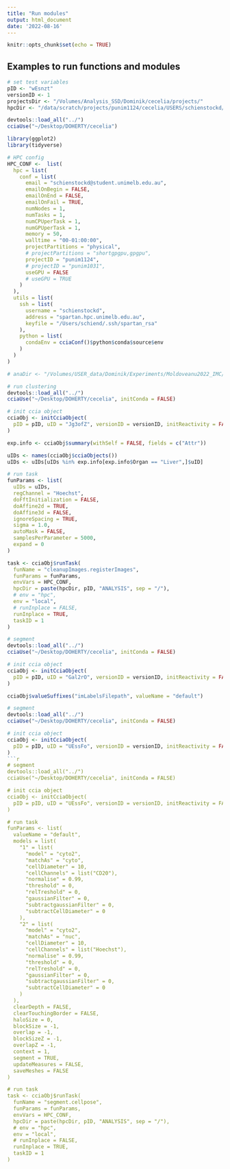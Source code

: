 ```yaml
---
title: "Run modules"
output: html_document
date: '2022-08-16'
---
```


```r
knitr::opts_chunk$set(echo = TRUE)
```

## Examples to run functions and modules

```r
# set test variables
pID <- "wEsnzt"
versionID <- 1
projectsDir <- "/Volumes/Analysis_SSD/Dominik/cecelia/projects/"
hpcDir <- "/data/scratch/projects/punim1124/cecelia/USERS/schienstockd/"
```

```r
devtools::load_all("../")
cciaUse("~/Desktop/DOHERTY/cecelia")

library(ggplot2)
library(tidyverse)
```

```r
# HPC config
HPC_CONF <-  list(
  hpc = list(
    conf = list(
      email = "schienstockd@student.unimelb.edu.au",
      emailOnBegin = FALSE,
      emailOnEnd = FALSE,
      emailOnFail = TRUE,
      numNodes = 1,
      numTasks = 1,
      numCPUperTask = 1,
      numGPUperTask = 1,
      memory = 50,
      walltime = "00-01:00:00",
      projectPartitions = "physical",
      # projectPartitions = "shortgpgpu,gpgpu",
      projectID = "punim1124",
      # projectID = "punim1031",
      useGPU = FALSE
      # useGPU = TRUE
    )
  ),
  utils = list(
    ssh = list(
      username = "schienstockd",
      address = "spartan.hpc.unimelb.edu.au",
      keyfile = "/Users/schiend/.ssh/spartan_rsa"
    ),
    python = list(
      condaEnv = cciaConf()$python$conda$source$env
    )
  )
)
```

```r
# anaDir <- "/Volumes/USER_data/Dominik/Experiments/Moldoveanu2022_IMC/CECELIA"
```

```r
# run clustering
devtools::load_all("../")
cciaUse("~/Desktop/DOHERTY/cecelia", initConda = FALSE)

# init ccia object
cciaObj <- initCciaObject(
  pID = pID, uID = "Jg3ofZ", versionID = versionID, initReactivity = FALSE # Set
)

exp.info <- cciaObj$summary(withSelf = FALSE, fields = c("Attr"))

uIDs <- names(cciaObj$cciaObjects())
uIDs <- uIDs[uIDs %in% exp.info[exp.info$Organ == "Liver",]$uID]

# run task
funParams <- list(
  uIDs = uIDs,
  regChannel = "Hoechst",
  doFftInitialization = FALSE,
  doAffine2d = TRUE,
  doAffine3d = FALSE,
  ignoreSpacing = TRUE,
  sigma = 1.0,
  autoMask = FALSE,
  samplesPerParameter = 5000,
  expand = 0
)

task <- cciaObj$runTask(
  funName = "cleanupImages.registerImages",
  funParams = funParams,
  envVars = HPC_CONF,
  hpcDir = paste(hpcDir, pID, "ANALYSIS", sep = "/"),
  # env = "hpc",
  env = "local",
  # runInplace = FALSE,
  runInplace = TRUE,
  taskID = 1
)
```


```r
# segment
devtools::load_all("../")
cciaUse("~/Desktop/DOHERTY/cecelia", initConda = FALSE)

# init ccia object
cciaObj <- initCciaObject(
  pID = pID, uID = "Gal2rO", versionID = versionID, initReactivity = FALSE # Test
)

cciaObj$valueSuffixes("imLabelsFilepath", valueName = "default")
```

```r
# segment
devtools::load_all("../")
cciaUse("~/Desktop/DOHERTY/cecelia", initConda = FALSE)

# init ccia object
cciaObj <- initCciaObject(
  pID = pID, uID = "UEssFo", versionID = versionID, initReactivity = FALSE # Test
)
```r
# segment
devtools::load_all("../")
cciaUse("~/Desktop/DOHERTY/cecelia", initConda = FALSE)

# init ccia object
cciaObj <- initCciaObject(
  pID = pID, uID = "UEssFo", versionID = versionID, initReactivity = FALSE # Test
)

# run task
funParams <- list(
  valueName = "default",
  models = list(
    "1" = list(
      "model" = "cyto2",
      "matchAs" = "cyto",
      "cellDiameter" = 10,
      "cellChannels" = list("CD20"),
      "normalise" = 0.99,
      "threshold" = 0,
      "relTreshold" = 0,
      "gaussianFilter" = 0,
      "subtractgaussianFilter" = 0,
      "subtractCellDiameter" = 0
    ),
    "2" = list(
      "model" = "cyto2",
      "matchAs" = "nuc",
      "cellDiameter" = 10,
      "cellChannels" = list("Hoechst"),
      "normalise" = 0.99,
      "threshold" = 0,
      "relTreshold" = 0,
      "gaussianFilter" = 0,
      "subtractgaussianFilter" = 0,
      "subtractCellDiameter" = 0
    )
  ),
  clearDepth = FALSE,
  clearTouchingBorder = FALSE,
  haloSize = 0,
  blockSize = -1,
  overlap = -1,
  blockSizeZ = -1,
  overlapZ = -1,
  context = 1,
  segment = TRUE,
  updateMeasures = FALSE,
  saveMeshes = FALSE
)

# run task
task <- cciaObj$runTask(
  funName = "segment.cellpose",
  funParams = funParams,
  envVars = HPC_CONF,
  hpcDir = paste(hpcDir, pID, "ANALYSIS", sep = "/"),
  # env = "hpc",
  env = "local",
  # runInplace = FALSE,
  runInplace = TRUE,
  taskID = 1
)
```
